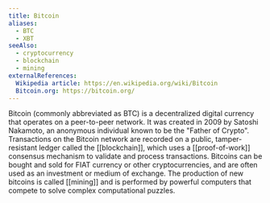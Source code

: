 ```yaml
---
title: Bitcoin
aliases:
  - BTC
  - XBT
seeAlso:
  - cryptocurrency
  - blockchain
  - mining
externalReferences:
  Wikipedia article: https://en.wikipedia.org/wiki/Bitcoin
  Bitcoin.org: https://bitcoin.org/
---
```




Bitcoin (commonly abbreviated as BTC) is a decentralized digital currency that operates on a peer-to-peer network. It was created in 2009 by Satoshi Nakamoto, an anonymous individual known to be the "Father of Crypto". Transactions on the Bitcoin network are recorded on a public, tamper-resistant ledger called the [[blockchain]], which uses a [[proof-of-work]] consensus mechanism to validate and process transactions. Bitcoins can be bought and sold for FIAT currency or other cryptocurrencies, and are often used as an investment or medium of exchange. The production of new bitcoins is called [[mining]] and is performed by powerful computers that compete to solve complex computational puzzles.

